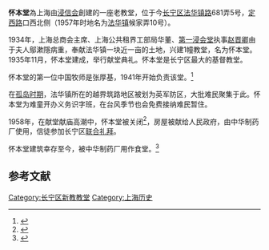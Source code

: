 '''怀本堂'''為上海由[[浸信会|浸信会]]創建的一座老教堂，位于今[[长宁区|长宁区]][[法华镇路|法华镇路]]681弄5号，[[定西路|定西路]]口西北侧（1957年时地名为[[法华镇|法华镇]]候家弄10号）。

1934年，上海总商会主席、上海公共租界工部局华董、[[第一浸会堂_(上海)|第一浸会堂]]执事[[赵晋卿|赵晋卿]]由于夫人鄔漱隱病重，奉献法华镇一块近一亩的土地，兴建1幢教堂，名为怀本堂。1935年11月，怀本堂建成，举行献堂典礼。怀本堂是长宁区最大的基督教堂。

怀本堂的第一位中国牧师是张厚基，1941年开始负责该堂。<ref>{{cite web 
 |last= 
 |first= 
 |authorlink= 
 |title=上海通志 >> 第十四卷 民族·宗教 >> 第六章　基督教  >> 第二节　差会、教派、教堂 
 |publisher= 
 |url=http://www.shtong.gov.cn/newsite/node2/node2247/node79044/node79331/node79340/userobject1ai103718.html 
 |accessdate=2010-11-28 
 |deadurl=yes 
 |archiveurl=https://web.archive.org/web/20110805001404/http://www.shtong.gov.cn/newsite/node2/node2247/node79044/node79331/node79340/userobject1ai103718.html 
 |archivedate=2011-08-05 
 }}</ref>
  
在[[孤岛时期|孤岛时期]]，法华镇所在的越界筑路地区被划为英军防区，大批难民聚集于此。怀本堂为难童开办义务识字班，在台风季节也会免费接纳难民暂住。

1958年，在献堂献庙高潮中，怀本堂被关闭<ref>{{cite web 
  | last =  
  | first =  
  | authorlink =  
  | title = 上海宗教志 >> 第五编基督教 >> 第六章 三自爱国运动 >> 第三节　联合礼拜 
  | publisher =  
  | url = http://www.shtong.gov.cn/newsite/node2/node2245/node75195/node75204/node75308/node75322/userobject1ai92079.html 
  | accessdate = 2010-11-28 
  | archive-date = 2012-08-05 
  | archive-url = https://archive.is/20120805140053/http://www.shtong.gov.cn/newsite/node2/node2245/node75195/node75204/node75308/node75322/userobject1ai92079.html 
  | dead-url = no 
  }}</ref>，房屋被献给人民政府，由中华制药厂使用，信徒参加长宁区[[联合礼拜|联合礼拜]]。   

怀本堂建筑幸存至今，被中华制药厂用作食堂。<ref>{{cite web| last =| first =丁一犁| authorlink =| title =上海世间遗产举例 法华镇路怀本堂| publisher =申江服务导报| url =http://old.jfdaily.com/gb/node2/node17/node160/node79067/node79070/userobject1ai1242177.html| accessdate =2010-11-28| deadurl =yes| archiveurl =https://web.archive.org/web/20160304105507/http://old.jfdaily.com/gb/node2/node17/node160/node79067/node79070/userobject1ai1242177.html| archivedate =2016-03-04| df =}}</ref>

== 参考文献 ==
{{reflist}}


[[Category:长宁区新教教堂|Category:长宁区新教教堂]]
[[Category:上海历史|Category:上海历史]]